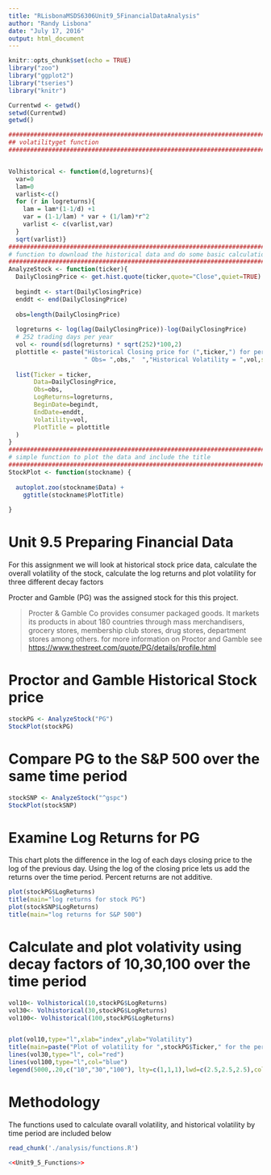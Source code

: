 ```yaml
---
title: "RLisbonaMSDS6306Unit9_5FinancialDataAnalysis"
author: "Randy Lisbona"
date: "July 17, 2016"
output: html_document
---
```


```r
knitr::opts_chunk$set(echo = TRUE)
library("zoo")
library("ggplot2")
library("tseries")
library("knitr")

Currentwd <- getwd()
setwd(Currentwd)
getwd()

#########################################################################
## volatilityget function
#########################################################################


Volhistorical <- function(d,logreturns){
  var=0
  lam=0
  varlist<-c()
  for (r in logreturns){
    lam = lam*(1-1/d) +1
    var = (1-1/lam) * var + (1/lam)*r^2
    varlist <- c(varlist,var)
  }
  sqrt(varlist)}
#########################################################################
# function to download the historical data and do some basic calculations
#########################################################################
AnalyzeStock <- function(ticker){
  DailyClosingPrice <- get.hist.quote(ticker,quote="Close",quiet=TRUE)  
  
  begindt <- start(DailyClosingPrice)
  enddt <- end(DailyClosingPrice)
  
  obs=length(DailyClosingPrice)
  
  logreturns <- log(lag(DailyClosingPrice))-log(DailyClosingPrice)
  # 252 trading days per year
  vol <- round(sd(logreturns) * sqrt(252)*100,2)
  plottitle <- paste("Historical Closing price for (",ticker,") for period ",begindt, " to ", enddt,"\n",
                     " Obs= ",obs,"  ","Historical Volatility = ",vol,sep="")
  
  list(Ticker = ticker,
       Data=DailyClosingPrice,
       Obs=obs,
       LogReturns=logreturns,
       BeginDate=begindt,
       EndDate=enddt,
       Volatility=vol,
       PlotTitle = plottitle
  )
}
#########################################################################
# simple function to plot the data and include the title
#########################################################################
StockPlot <- function(stockname) {
  
  autoplot.zoo(stockname$Data) + 
    ggtitle(stockname$PlotTitle) 
  
}
```
# Unit 9.5 Preparing Financial Data

For this assignment we will look at historical stock price data, calculate the overall volatility of the stock, calculate the log returns and plot volatility for three different decay factors

Procter and Gamble (PG) was the assigned stock for this this project.

  >Procter & Gamble Co provides consumer packaged goods. It markets its products in about 180 countries through mass merchandisers, grocery stores, membership club stores, drug stores, department stores among others. for more information on Proctor and Gamble see <https://www.thestreet.com/quote/PG/details/profile.html>

# Proctor and Gamble Historical Stock price

```r

stockPG <- AnalyzeStock("PG")
StockPlot(stockPG)
```

# Compare PG to the S&P 500 over the same time period

```r

stockSNP <- AnalyzeStock("^gspc")
StockPlot(stockSNP)
```

# Examine Log Returns for PG

This chart plots the difference in the log of each days closing price to the log of the previous day. 
Using the log of the closing price lets us add the returns over the time period.  Percent returns are not additive. 
```r
plot(stockPG$LogReturns) 
title(main="log returns for stock PG")
plot(stockSNP$LogReturns) 
title(main="log returns for S&P 500")
```

# Calculate and plot volativity using decay factors of 10,30,100 over the time period

```r
vol10<- Volhistorical(10,stockPG$LogReturns)
vol30<- Volhistorical(30,stockPG$LogReturns)
vol100<- Volhistorical(100,stockPG$LogReturns)


plot(vol10,type="l",xlab="index",ylab="Volatility")
title(main=paste("Plot of volatility for ",stockPG$Ticker," for the period ",stockPG$BeginDate," to ",stockPG$EndDate,sep=""))
lines(vol30,type="l", col="red")
lines(vol100,type="l",col="blue")
legend(5000,.20,c("10","30","100"), lty=c(1,1,1),lwd=c(2.5,2.5,2.5),col=c("black","red","blue"),title="Decay Factor")

```

# Methodology

The functions used to calculate ovarall volatility, and historical volatility by time period are included below


```r
read_chunk('./analysis/functions.R')
```

```r
<<Unit9_5_Functions>>
```